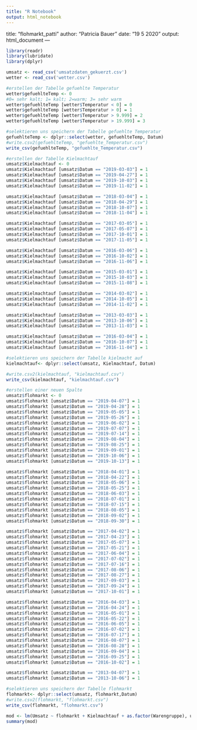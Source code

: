 ```yaml
---
title: "R Notebook"
output: html_notebook
---
```

title: "flohmarkt_patti"
author: "Patricia Bauer"
date: "19 5 2020"
output: html_document
---

```r
library(readr)
library(lubridate)
library(dplyr)
```

```r
umsatz <- read_csv('umsatzdaten_gekuerzt.csv')
wetter <- read_csv('wetter.csv')
```

```r
#erstellen der Tabelle gefuehlte Temperatur
wetter$gefuehlteTemp <- 0
#0= sehr kalt; 1= kalt; 2=warm; 3= sehr warm
wetter$gefuehlteTemp [wetter$Temperatur < 0] = 0
wetter$gefuehlteTemp [wetter$Temperatur > 0] = 1
wetter$gefuehlteTemp [wetter$Temperatur > 9.999] = 2
wetter$gefuehlteTemp [wetter$Temperatur > 19.999] = 3

#selektieren uns speichern der Tabelle gefuehlte Temperatur
gefuehlteTemp <- dplyr::select(wetter, gefuehlteTemp, Datum)
#write.csv2(gefuehlteTemp, "gefuehlte_Temperatur.csv")
write_csv(gefuehlteTemp, "gefuehlte_Temperatur.csv")
```

```r
#erstellen der Tabelle Kielmachtauf
umsatz$Kielmachtauf <- 0
umsatz$Kielmachtauf [umsatz$Datum == "2019-03-03"] = 1
umsatz$Kielmachtauf [umsatz$Datum == "2019-04-27"] = 1
umsatz$Kielmachtauf [umsatz$Datum == "2019-10-03"] = 1
umsatz$Kielmachtauf [umsatz$Datum == "2019-11-02"] = 1

umsatz$Kielmachtauf [umsatz$Datum == "2018-03-04"] = 1
umsatz$Kielmachtauf [umsatz$Datum == "2018-04-29"] = 1
umsatz$Kielmachtauf [umsatz$Datum == "2018-10-07"] = 1
umsatz$Kielmachtauf [umsatz$Datum == "2018-11-04"] = 1

umsatz$Kielmachtauf [umsatz$Datum == "2017-03-05"] = 1
umsatz$Kielmachtauf [umsatz$Datum == "2017-05-07"] = 1
umsatz$Kielmachtauf [umsatz$Datum == "2017-10-01"] = 1
umsatz$Kielmachtauf [umsatz$Datum == "2017-11-05"] = 1

umsatz$Kielmachtauf [umsatz$Datum == "2016-03-06"] = 1
umsatz$Kielmachtauf [umsatz$Datum == "2016-10-02"] = 1
umsatz$Kielmachtauf [umsatz$Datum == "2016-11-06"] = 1

umsatz$Kielmachtauf [umsatz$Datum == "2015-03-01"] = 1
umsatz$Kielmachtauf [umsatz$Datum == "2015-10-03"] = 1
umsatz$Kielmachtauf [umsatz$Datum == "2015-11-08"] = 1

umsatz$Kielmachtauf [umsatz$Datum == "2014-03-02"] = 1
umsatz$Kielmachtauf [umsatz$Datum == "2014-10-05"] = 1
umsatz$Kielmachtauf [umsatz$Datum == "2014-11-02"] = 1

umsatz$Kielmachtauf [umsatz$Datum == "2013-03-03"] = 1
umsatz$Kielmachtauf [umsatz$Datum == "2013-10-06"] = 1
umsatz$Kielmachtauf [umsatz$Datum == "2013-11-03"] = 1

umsatz$Kielmachtauf [umsatz$Datum == "2016-03-04"] = 1
umsatz$Kielmachtauf [umsatz$Datum == "2016-10-07"] = 1
umsatz$Kielmachtauf [umsatz$Datum == "2016-11-04"] = 1

#selektieren uns speichern der Tabelle kielmacht auf
kielmachtauf<- dplyr::select(umsatz, Kielmachtauf, Datum)

#write.csv2(kielmachtauf, "kielmachtauf.csv")
write_csv(kielmachtauf, "kielmachtauf.csv")
```

```r
#erstellen einer neuen Spalte
umsatz$flohmarkt <- 0
umsatz$flohmarkt [umsatz$Datum == "2019-04-07"] = 1
umsatz$flohmarkt [umsatz$Datum == "2019-04-28"] = 1
umsatz$flohmarkt [umsatz$Datum == "2019-05-05"] = 1
umsatz$flohmarkt [umsatz$Datum == "2019-05-26"] = 1
umsatz$flohmarkt [umsatz$Datum == "2019-06-02"] = 1
umsatz$flohmarkt [umsatz$Datum == "2019-07-07"] = 1
umsatz$flohmarkt [umsatz$Datum == "2019-07-14"] = 1
umsatz$flohmarkt [umsatz$Datum == "2019-08-04"] = 1
umsatz$flohmarkt [umsatz$Datum == "2019-08-25"] = 1
umsatz$flohmarkt [umsatz$Datum == "2019-09-01"] = 1
umsatz$flohmarkt [umsatz$Datum == "2019-10-06"] = 1
umsatz$flohmarkt [umsatz$Datum == "2019-10-13"] = 1

umsatz$flohmarkt [umsatz$Datum == "2018-04-01"] = 1
umsatz$flohmarkt [umsatz$Datum == "2018-04-22"] = 1
umsatz$flohmarkt [umsatz$Datum == "2018-05-06"] = 1
umsatz$flohmarkt [umsatz$Datum == "2018-05-25"] = 1
umsatz$flohmarkt [umsatz$Datum == "2018-06-03"] = 1
umsatz$flohmarkt [umsatz$Datum == "2018-07-01"] = 1
umsatz$flohmarkt [umsatz$Datum == "2018-07-15"] = 1
umsatz$flohmarkt [umsatz$Datum == "2018-08-05"] = 1
umsatz$flohmarkt [umsatz$Datum == "2018-09-02"] = 1
umsatz$flohmarkt [umsatz$Datum == "2018-09-30"] = 1

umsatz$flohmarkt [umsatz$Datum == "2017-04-02"] = 1
umsatz$flohmarkt [umsatz$Datum == "2017-04-23"] = 1
umsatz$flohmarkt [umsatz$Datum == "2017-05-07"] = 1
umsatz$flohmarkt [umsatz$Datum == "2017-05-21"] = 1
umsatz$flohmarkt [umsatz$Datum == "2017-06-04"] = 1
umsatz$flohmarkt [umsatz$Datum == "2017-07-02"] = 1
umsatz$flohmarkt [umsatz$Datum == "2017-07-16"] = 1
umsatz$flohmarkt [umsatz$Datum == "2017-08-06"] = 1
umsatz$flohmarkt [umsatz$Datum == "2017-08-27"] = 1
umsatz$flohmarkt [umsatz$Datum == "2017-09-03"] = 1
umsatz$flohmarkt [umsatz$Datum == "2017-09-24"] = 1
umsatz$flohmarkt [umsatz$Datum == "2017-10-01"] = 1

umsatz$flohmarkt [umsatz$Datum == "2016-04-03"] = 1
umsatz$flohmarkt [umsatz$Datum == "2016-04-24"] = 1
umsatz$flohmarkt [umsatz$Datum == "2016-05-01"] = 1
umsatz$flohmarkt [umsatz$Datum == "2016-05-22"] = 1
umsatz$flohmarkt [umsatz$Datum == "2016-06-05"] = 1
umsatz$flohmarkt [umsatz$Datum == "2016-07-02"] = 1
umsatz$flohmarkt [umsatz$Datum == "2016-07-17"] = 1
umsatz$flohmarkt [umsatz$Datum == "2016-08-07"] = 1
umsatz$flohmarkt [umsatz$Datum == "2016-08-28"] = 1
umsatz$flohmarkt [umsatz$Datum == "2016-09-04"] = 1
umsatz$flohmarkt [umsatz$Datum == "2016-09-25"] = 1
umsatz$flohmarkt [umsatz$Datum == "2016-10-02"] = 1

umsatz$flohmarkt [umsatz$Datum == "2013-04-07"] = 1
umsatz$flohmarkt [umsatz$Datum == "2013-10-06"] = 1

#selektieren uns speichern der Tabelle flohmarkt
flohmarkt<- dplyr::select(umsatz, flohmarkt,Datum)
#write.csv2(flohmarkt, "flohmarkt.csv")
write_csv(flohmarkt, "flohmarkt.csv")
```

```r
mod <- lm(Umsatz ~ flohmarkt + Kielmachtauf + as.factor(Warengruppe), umsatz)
summary(mod)
```



